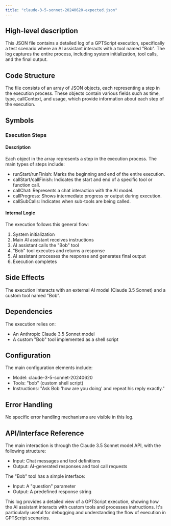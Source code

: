 ```yaml
---
title: "claude-3-5-sonnet-20240620-expected.json"
---
```


## High-level description
This JSON file contains a detailed log of a GPTScript execution, specifically a test scenario where an AI assistant interacts with a tool named "Bob". The log captures the entire process, including system initialization, tool calls, and the final output.

## Code Structure
The file consists of an array of JSON objects, each representing a step in the execution process. These objects contain various fields such as time, type, callContext, and usage, which provide information about each step of the execution.

## Symbols

### Execution Steps
#### Description
Each object in the array represents a step in the execution process. The main types of steps include:

- runStart/runFinish: Marks the beginning and end of the entire execution.
- callStart/callFinish: Indicates the start and end of a specific tool or function call.
- callChat: Represents a chat interaction with the AI model.
- callProgress: Shows intermediate progress or output during execution.
- callSubCalls: Indicates when sub-tools are being called.

#### Internal Logic
The execution follows this general flow:
1. System initialization
2. Main AI assistant receives instructions
3. AI assistant calls the "Bob" tool
4. "Bob" tool executes and returns a response
5. AI assistant processes the response and generates final output
6. Execution completes

## Side Effects
The execution interacts with an external AI model (Claude 3.5 Sonnet) and a custom tool named "Bob".

## Dependencies
The execution relies on:
- An Anthropic Claude 3.5 Sonnet model
- A custom "Bob" tool implemented as a shell script

## Configuration
The main configuration elements include:
- Model: claude-3-5-sonnet-20240620
- Tools: "bob" (custom shell script)
- Instructions: "Ask Bob 'how are you doing' and repeat his reply exactly."

## Error Handling
No specific error handling mechanisms are visible in this log.

## API/Interface Reference
The main interaction is through the Claude 3.5 Sonnet model API, with the following structure:
- Input: Chat messages and tool definitions
- Output: AI-generated responses and tool call requests

The "Bob" tool has a simple interface:
- Input: A "question" parameter
- Output: A predefined response string

This log provides a detailed view of a GPTScript execution, showing how the AI assistant interacts with custom tools and processes instructions. It's particularly useful for debugging and understanding the flow of execution in GPTScript scenarios.